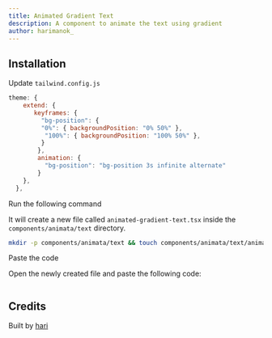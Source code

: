 ```yaml
---
title: Animated Gradient Text
description: A component to animate the text using gradient
author: harimanok_
---
```


<ComponentPreview name="text-animated-gradient-text--docs" />

## Installation

<Steps>

<Step>Update `tailwind.config.js`</Step>
```js
theme: {
    extend: {
       keyframes: {
         "bg-position": {
         "0%": { backgroundPosition: "0% 50%" },
          "100%": { backgroundPosition: "100% 50%" },
         }
        },
        animation: {
          "bg-position": "bg-position 3s infinite alternate"
        }
    },
  },
```

<Step>Run the following command</Step>

It will create a new file called `animated-gradient-text.tsx` inside the `components/animata/text` directory.

```bash
mkdir -p components/animata/text && touch components/animata/text/animated-gradient-text.tsx
```

<Step>Paste the code</Step>

Open the newly created file and paste the following code:

```jsx file=<rootDir>/animata/text/animated-gradient-text.tsx

```

</Steps>

## Credits

Built by [hari](https://github.com/hari)
